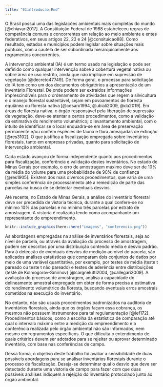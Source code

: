 ```yaml
---
title: "01introducao.Rmd"
---
```


O Brasil possui uma das legislações ambientais mais completas do mundo [@chiavari2017]. A Constituição Federal de 1988 estabeleceu regras de competência comuns e concorrentes em relação ao meio ambiente e entes federativos, em seus artigos 22, 23 e 24 [@consituicao88]. Como resultado, estados e municípios podem legislar sobre situações mais pontuais, com a cautela de ser subordinada hierarquicamente aos regramentos concorrentes. 

A intervenção ambiental (IA) é um termo usado na legislação e pode ser definido como qualquer intervenção sobre a cobertura vegetal nativa ou sobre área de uso restrito, ainda que não implique em supressão de vegetação [@decreto47749]. De forma geral, o processo para solicitação de IA tem como um dos documentos obrigatórios a apresentação de um Inventário Florestal. De onde podem ser extraídos informações imprescindíveis para o ordenamento de atividades que regem a silvicultura e o manejo florestal sustentável, sejam em povoamentos de floresta equiânea ou floresta nativa [@cesaro1994, @ubiali2009, @da2019]. Em áreas de floresta nativa, o órgão responsável pela liberação de supressão de vegetação, deve-se atentar a certos procedimentos, como a validação da estimativa do rendimento volumétrico; o levantamento ambiental, com o intuito de identificar se o local enquadra-se em área de preservação permanente e/ou contém espécies de fauna e flora ameaçadas de extinção [@res3102]. O que justifica a fiscalização empregada sobre inventários florestais, tanto em empresas privadas, quanto para solicitação de intervenção ambiental.

Cada estado avançou de forma independente quanto aos procedimentos para fiscalização, conferência e validação destes inventários. No estado de Minas Gerais por exemplo, o erro de amostragem máximo deve ser de 10% da média do volume para uma probabilidade de 90% de confiança [@res1905]. Existem dos mais diversos procedimentos, que varia de uma simples conferência de processamento até a remedição de parte das parcelas na busca de se detectar eventuais desvios.

Até recente, no Estado de Minas Gerais, a análise do inventário florestal deve ser precedida de vistoria técnica, durante a qual confere-se no mínimo 10% das parcelas e no mínimo três parcelas por estrato de amostragem. A vistoria é realizada tendo como acompanhante um representante do empreendimento. 

```r
knitr::include_graphics(here::here("imagens", "conferencia.png"))
```

As abordagens empregadas na análise de inventários florestais, seja ao nível de parcela, ou através da avaliação do processo de amostragem, podem ser descritos por uma distribuição contendo média e desvio padrão. Para à detecção de eventuais desvios de medição ao nível de parcela, são aplicados análises estatísticas que comparam dois conjuntos de dados por meio de uma variável quantitativa, por exemplo, por testes de média (teste t pareado ou teste t não pareado) e testes de aderência entre distribuições (teste de Kolmogorov-Smirnov) [@cargnelutti2004, @callegari2009]. A avaliação do processo de amostragem, analisa a capacidade do delineamento amostral empregado em obter de forma precisa a estimativa do rendimento volumétrico da floresta, buscando eventuais erros amostrais cometidos na execução do inventário. 

No entanto, não são usuais procedimentos padronizados na auditoria de inventários florestais, ainda que os órgãos façam essa cobrança, os mesmos não possuem instrumentos para tal regulamentação [@ief172]. Procedimentos básicos, como a escolha da estatística de comparação até qual o intervalo máximo entre a medição do empreendimento e a conferência realizada pelo órgão ambiental não são informados, nem mesmo em regramentos específicos. O que dificulta o entendimento de quais critérios devem ser adotados para se rejeitar ou aprovar determinado inventário, com base nas conferências de campo.

Dessa forma, o objetivo deste trabalho foi avaliar a sensibilidade de duas possíveis abordagens para se analisar inventários florestais durante o processo de fiscalização. Deseja-se determinar qual o desvio que deve ser detectado durante uma vistoria de campo para fazer com que duas possíveis análises indiquem a rejeição do inventário protocolado junto ao órgão ambiental.